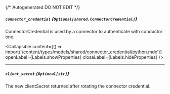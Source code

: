 {/* Autogenerated DO NOT EDIT  */}

##### `connector_credential` *{`Optional[shared.ConnectorCredential]`}*
ConnectorCredential is used by a connector to authenticate with conductor one.

<Collapsible content={() => import('/content/types/models/shared/connector_credential/python.mdx')} openLabel={Labels.showProperties} closeLabel={Labels.hideProperties} />


---
##### `client_secret` *{`Optional[str]`}*
The new clientSecret returned after rotating the connector credential.


